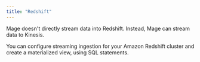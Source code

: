 ```yaml
---
title: "Redshift"
---
```


Mage doesn't directly stream data into Redshift. Instead, Mage can stream data to Kinesis.


You can configure streaming ingestion for your Amazon Redshift cluster and create a materialized view, using SQL statements.

